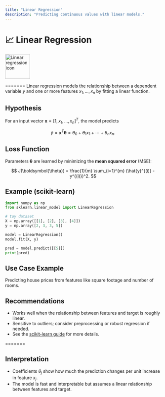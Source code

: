 ```yaml
---
title: "Linear Regression"
description: "Predicting continuous values with linear models."
---
```


# 📈 Linear Regression

<img src="../../images/supervised/linear-regression.svg" alt="Linear regression icon" width="80" />

=======
Linear regression models the relationship between a dependent variable $y$ and one or more features $x_1, \dots, x_n$ by fitting a linear function.

## Hypothesis

For an input vector $\mathbf{x} = [1, x_1, \dots, x_n]^T$, the model predicts

$$
\hat{y} = \mathbf{x}^T \boldsymbol{\theta} = \theta_0 + \theta_1 x_1 + \cdots + \theta_n x_n.
$$

## Loss Function

Parameters $\boldsymbol{\theta}$ are learned by minimizing the **mean squared error** (MSE):

$$
J(\boldsymbol{\theta}) = \frac{1}{m} \sum_{i=1}^{m} (\hat{y}^{(i)} - y^{(i)})^2.
$$

## Example (scikit-learn)

```python
import numpy as np
from sklearn.linear_model import LinearRegression

# toy dataset
X = np.array([[1], [2], [3], [4]])
y = np.array([2, 3, 3, 5])

model = LinearRegression()
model.fit(X, y)

pred = model.predict([[5]])
print(pred)
```

## Use Case Example

Predicting house prices from features like square footage and number of rooms.

## Recommendations

- Works well when the relationship between features and target is roughly linear.
- Sensitive to outliers; consider preprocessing or robust regression if needed.
- See the [scikit-learn guide](https://scikit-learn.org/stable/modules/linear_model.html#ordinary-least-squares) for more details.

=======
## Interpretation

- Coefficients $\theta_j$ show how much the prediction changes per unit increase in feature $x_j$.
- The model is fast and interpretable but assumes a linear relationship between features and target.
